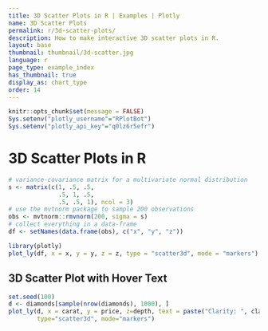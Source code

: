 ```yaml
---
title: 3D Scatter Plots in R | Examples | Plotly
name: 3D Scatter Plots
permalink: r/3d-scatter-plots/
description: How to make interactive 3D scatter plots in R.
layout: base
thumbnail: thumbnail/3d-scatter.jpg
language: r
page_type: example_index
has_thumbnail: true
display_as: chart_type
order: 14
---
```


```r
knitr::opts_chunk$set(message = FALSE)
Sys.setenv("plotly_username"="RPlotBot")
Sys.setenv("plotly_api_key"="q0lz6r5efr")
```
# 3D Scatter Plots in R

```r


# variance-covariance matrix for a multivariate normal distribution
s <- matrix(c(1, .5, .5,
              .5, 1, .5,
              .5, .5, 1), ncol = 3)
# use the mvtnorm package to sample 200 observations
obs <- mvtnorm::rmvnorm(200, sigma = s)
# collect everything in a data-frame
df <- setNames(data.frame(obs), c("x", "y", "z"))

library(plotly)
plot_ly(df, x = x, y = y, z = z, type = "scatter3d", mode = "markers")
```

## 3D Scatter Plot with Hover Text

```r
set.seed(100)
d <- diamonds[sample(nrow(diamonds), 1000), ]
plot_ly(d, x = carat, y = price, z=depth, text = paste("Clarity: ", clarity),
        type="scatter3d", mode="markers")
```
